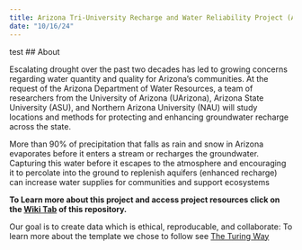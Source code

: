 ```yaml
---
title: Arizona Tri-University Recharge and Water Reliability Project (ATUR-WRP)
date: "10/16/24"
---
```


test
## About

Escalating drought over the past two decades has led to growing concerns regarding water quantity and quality for Arizona’s communities. At the request of the Arizona Department of Water Resources, a team of researchers from the University of Arizona (UArizona), Arizona State University (ASU), and Northern Arizona University (NAU) will study locations and methods for protecting and enhancing groundwater recharge across the state.

More than 90% of precipitation that falls as rain and snow in Arizona evaporates before it enters a stream or recharges the groundwater.
Capturing this water before it escapes to the atmosphere and encouraging it to percolate into the ground to replenish aquifers (enhanced recharge) can increase water supplies for communities and support ecosystems



**To Learn more about this project and access project resources click on the [Wiki Tab](https://github.com/Ryan3Lima/ATUR-WIKI/wiki) of this repository.**

Our goal is to create data which is ethical, reproducable, and collaborate: To learn more about the template we chose to follow see [The Turing Way](https://book.the-turing-way.org/index.html)
